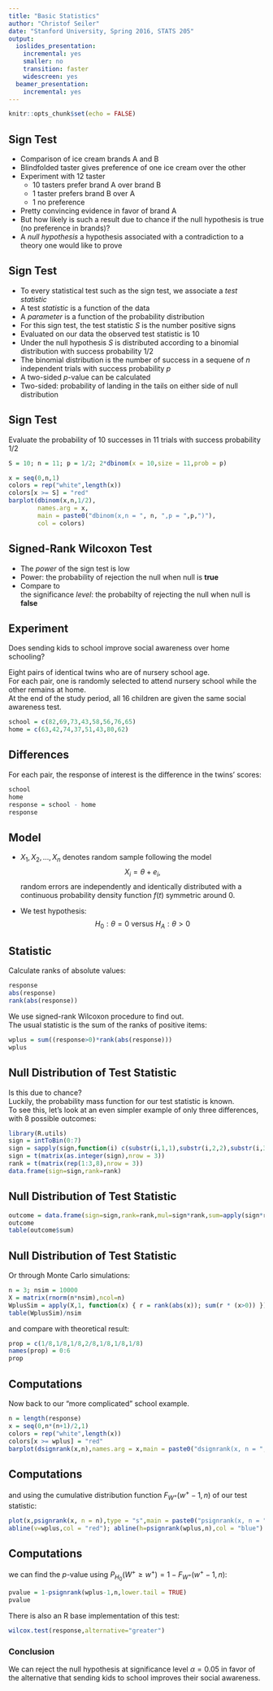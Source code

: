 ```yaml
---
title: "Basic Statistics"
author: "Christof Seiler"
date: "Stanford University, Spring 2016, STATS 205"
output:
  ioslides_presentation:
    incremental: yes
    smaller: no
    transition: faster
    widescreen: yes
  beamer_presentation:
    incremental: yes
---
```


```r
knitr::opts_chunk$set(echo = FALSE)
```

## Sign Test

* Comparison of ice cream brands A and B
* Blindfolded taster gives preference of one ice cream over the other
* Experiment with 12 taster
    + 10 tasters prefer brand A over brand B
    + 1 taster prefers brand B over A
    + 1 no preference
* Pretty convincing evidence in favor of brand A
* But how likely is such a result due to chance if the null hypothesis is true (no preference in brands)?
* A *null hypothesis* a hypothesis associated with a contradiction to a theory one would like to prove

## Sign Test

* To every statistical test such as the sign test, we associate a *test statistic*
* A test *statistic* is a function of the data
* A *parameter* is a function of the probability distribution
* For this sign test, the test statistic $S$ is the number positive signs
* Evaluated on our data the observed test statistic is $10$
* Under the null hypothesis $S$ is distributed according to a binomial distribution with success probability $1/2$
* The binomial distribution is the number of success in a sequene of $n$ independent trials with success probability $p$
* A two-sided $p$-value can be calculated
* Two-sided: probability of landing in the tails on either side of null distribution  

## Sign Test

Evaluate the probability of $10$ successes in $11$ trials with success probability $1/2$
```r
S = 10; n = 11; p = 1/2; 2*dbinom(x = 10,size = 11,prob = p)
```

```r
x = seq(0,n,1)
colors = rep("white",length(x))
colors[x >= S] = "red"
barplot(dbinom(x,n,1/2),
        names.arg = x,
        main = paste0("dbinom(x,n = ", n, ",p = ",p,")"),
        col = colors)
```

## Signed-Rank Wilcoxon Test

* The *power* of the sign test is low
* Power: the probability of rejection the null when null is **true**
* Compare to  
the significance *level*: the probabilty of rejecting the null when null is **false**

## Experiment

Does sending kids to school improve social awareness over home schooling?

Eight pairs of identical twins who are of nursery school age.  
For each pair, one is randomly selected to attend nursery school while the other remains at home.  
At the end of the study period, all 16 children are given the same social awareness test.

```r
school = c(82,69,73,43,58,56,76,65)
home = c(63,42,74,37,51,43,80,62)
```

## Differences

For each pair, the response of interest is the difference in the twins’ scores:

```r
school
home
response = school - home
response
```

## Model

* $X_1,X_2,\dots,X_n$ denotes random sample following the model
$$ X_i = \theta + e_i, $$
random errors are independently and identically distributed with a continuous probability density function $f(t)$ symmetric around $0$.

* We test hypothesis:
$$ H_0: \theta = 0 \text{ versus } H_A: \theta > 0 $$
<!-- 
The null distribution of the test statistic does not depend on $f(t)$ 
-->

## Statistic

Calculate ranks of absolute values:

```r
response
abs(response)
rank(abs(response))
```

We use signed-rank Wilcoxon procedure to find out.  
The usual statistic is the sum of the ranks of positive items:

```r
wplus = sum((response>0)*rank(abs(response)))
wplus
```

<!--
or equivalently:

```r
n = length(response)
w = sum(sign(response)*rank(abs(response)))
wplus = 0.5*w + n*(n+1)/4
wplus
```
-->

## Null Distribution of Test Statistic

Is this due to chance?  
Luckily, the probability mass function for our test statistic is known.  
To see this, let's look at an even simpler example of only three differences, with 8 possible outcomes:

```r
library(R.utils)
sign = intToBin(0:7)
sign = sapply(sign,function(i) c(substr(i,1,1),substr(i,2,2),substr(i,3,3)) )
sign = t(matrix(as.integer(sign),nrow = 3))
rank = t(matrix(rep(1:3,8),nrow = 3))
data.frame(sign=sign,rank=rank)
```

## Null Distribution of Test Statistic

```r
outcome = data.frame(sign=sign,rank=rank,mul=sign*rank,sum=apply(sign*rank,1,sum))
outcome
table(outcome$sum)
```

## Null Distribution of Test Statistic

Or through Monte Carlo simulations:

```r
n = 3; nsim = 10000
X = matrix(rnorm(n*nsim),ncol=n)
WplusSim = apply(X,1, function(x) { r = rank(abs(x)); sum(r * (x>0)) })
table(WplusSim)/nsim
```

and compare with theoretical result:

```r
prop = c(1/8,1/8,1/8,2/8,1/8,1/8,1/8)
names(prop) = 0:6
prop
```

## Computations

Now back to our "more complicated" school example.

```r
n = length(response)
x = seq(0,n*(n+1)/2,1)
colors = rep("white",length(x))
colors[x >= wplus] = "red"
barplot(dsignrank(x,n),names.arg = x,main = paste0("dsignrank(x, n = ", n, ")"),col = colors)
```

## Computations

and using the cumulative distribution function $F_{W^+}(w^+-1,n)$ of our test statistic:

```r
plot(x,psignrank(x, n = n),type = "s",main = paste0("psignrank(x, n = ", n, ")"))
abline(v=wplus,col = "red"); abline(h=psignrank(wplus,n),col = "blue")
```

## Computations

we can find the $p$-value using $P_{H_0}(W^+ \ge w^+) = 1 - F_{W^+}(w^+ - 1,n)$:

```r
pvalue = 1-psignrank(wplus-1,n,lower.tail = TRUE)
pvalue
```

There is also an R base implementation of this test:

```r
wilcox.test(response,alternative="greater")
```

### Conclusion

We can reject the null hypothesis at significance level $\alpha = 0.05$ in favor of the alternative that sending kids to school improves their social awareness.


